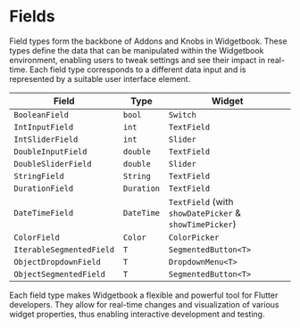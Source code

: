 # Fields

Field types form the backbone of Addons and Knobs in Widgetbook. These types define the
data that can be manipulated within the Widgetbook environment, enabling users to tweak
settings and see their impact in real-time. Each field type corresponds to a different
data input and is represented by a suitable user interface element.

| Field                    | Type       | Widget                                                 |
| ------------------------ | ---------- | ------------------------------------------------------ |
| `BooleanField`           | `bool`     | `Switch`                                               |
| `IntInputField`          | `int`      | `TextField`                                            |
| `IntSliderField`         | `int`      | `Slider`                                               |
| `DoubleInputField`       | `double`   | `TextField`                                            |
| `DoubleSliderField`      | `double`   | `Slider`                                               |
| `StringField`            | `String`   | `TextField`                                            |
| `DurationField`          | `Duration` | `TextField`                                            |
| `DateTimeField`          | `DateTime` | `TextField` (with `showDatePicker` & `showTimePicker`) |
| `ColorField`             | `Color`    | `ColorPicker`                                          |
| `IterableSegmentedField` | `T`        | `SegmentedButton<T>`                                   |
| `ObjectDropdownField`    | `T`        | `DropdownMenu<T>`                                      |
| `ObjectSegmentedField`   | `T`        | `SegmentedButton<T>`                                   |

Each field type makes Widgetbook a flexible and powerful tool for Flutter developers. They
allow for real-time changes and visualization of various widget properties, thus enabling
interactive development and testing.

